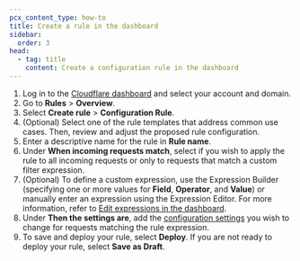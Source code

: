 ```yaml
---
pcx_content_type: how-to
title: Create a rule in the dashboard
sidebar:
  order: 3
head:
  - tag: title
    content: Create a configuration rule in the dashboard
---
```


1. Log in to the [Cloudflare dashboard](https://dash.cloudflare.com) and select your account and domain.
2. Go to **Rules** > **Overview**.
3. Select **Create rule** > **Configuration Rule**.
4. (Optional) Select one of the rule templates that address common use cases. Then, review and adjust the proposed rule configuration.
5. Enter a descriptive name for the rule in **Rule name**.
6. Under **When incoming requests match**, select if you wish to apply the rule to all incoming requests or only to requests that match a custom filter expression.
7. (Optional) To define a custom expression, use the Expression Builder (specifying one or more values for **Field**, **Operator**, and **Value**) or manually enter an expression using the Expression Editor. For more information, refer to [Edit expressions in the dashboard](/ruleset-engine/rules-language/expressions/edit-expressions/).
8. Under **Then the settings are**, add the [configuration settings](/rules/configuration-rules/settings/) you wish to change for requests matching the rule expression.
9. To save and deploy your rule, select **Deploy**. If you are not ready to deploy your rule, select **Save as Draft**.
